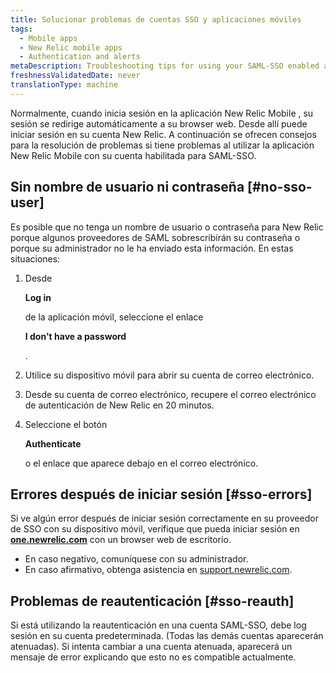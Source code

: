 ```yaml
---
title: Solucionar problemas de cuentas SSO y aplicaciones móviles
tags:
  - Mobile apps
  - New Relic mobile apps
  - Authentication and alerts
metaDescription: Troubleshooting tips for using your SAML-SSO enabled account with the New Relic mobile app.
freshnessValidatedDate: never
translationType: machine
---
```


Normalmente, cuando inicia sesión en la aplicación New Relic Mobile , su sesión se redirige automáticamente a su browser web. Desde allí puede iniciar sesión en su cuenta New Relic. A continuación se ofrecen consejos para la resolución de problemas si tiene problemas al utilizar la aplicación New Relic Mobile con su cuenta habilitada para SAML-SSO.

## Sin nombre de usuario ni contraseña [#no-sso-user]

Es posible que no tenga un nombre de usuario o contraseña para New Relic porque algunos proveedores de SAML sobrescribirán su contraseña o porque su administrador no le ha enviado esta información. En estas situaciones:

1. Desde

   <DoNotTranslate>**Log in**</DoNotTranslate>

   de la aplicación móvil, seleccione el enlace

   <DoNotTranslate>**I don't have a password**</DoNotTranslate>

   .

2. Utilice su dispositivo móvil para abrir su cuenta de correo electrónico.

3. Desde su cuenta de correo electrónico, recupere el correo electrónico de autenticación de New Relic en 20 minutos.

4. Seleccione el botón

   <DoNotTranslate>**Authenticate**</DoNotTranslate>

   o el enlace que aparece debajo en el correo electrónico.

## Errores después de iniciar sesión [#sso-errors]

Si ve algún error después de iniciar sesión correctamente en su proveedor de SSO con su dispositivo móvil, verifique que pueda iniciar sesión en <DoNotTranslate>**[one.newrelic.com](https://one.newrelic.com/all-capabilities)**</DoNotTranslate> con un browser web de escritorio.

* En caso negativo, comuníquese con su administrador.
* En caso afirmativo, obtenga asistencia en [support.newrelic.com](https://support.newrelic.com).

## Problemas de reautenticación [#sso-reauth]

Si está utilizando la reautenticación en una cuenta SAML-SSO, debe log sesión en su cuenta predeterminada. (Todas las demás cuentas aparecerán atenuadas). Si intenta cambiar a una cuenta atenuada, aparecerá un mensaje de error explicando que esto no es compatible actualmente.